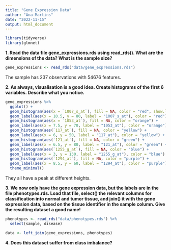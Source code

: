 ```yaml
---
title: "Gene Expression Data"
author: "Ana Martins"
date: "2022-11-15"
output: html_document
---
```


```r
library(tidyverse)
library(glmnet)
```


**1. Read the data file gene_expressions.rds using read_rds(). What are the dimensions of the data? What is the sample size?**

```r
gene_expressions <- read_rds("data/gene_expressions.rds")
```

The sample has 237 observations with 54676 features.

**2. As always, visualisation is a good idea. Create histograms of the first 6 variables. Describe what you notice.**

```r
gene_expressions %>% 
  ggplot() +
  geom_histogram(aes(x = `1007_s_at`), fill = NA, color = "red", show.legend = "1007_s_at") +
  geom_label(aes(x = 10.5, y = 80, label = "1007_s_at"), color = "red") +
  geom_histogram(aes(x = `1053_at`), fill = NA, color = "orange") +
  geom_label(aes(x = 7.5, y = 70, label = "1053_at"), color = "orange") +
  geom_histogram(aes(`117_at`), fill = NA, color = "yellow") +
  geom_label(aes(x = 6, y = 50, label = "117_at"), color = "yellow") +
  geom_histogram(aes(`121_at`), fill = NA, color = "green") +
  geom_label(aes(x = 6.5, y = 80, label = "121_at"), color = "green") +
  geom_histogram(aes(`1255_g_at`), fill = NA, color = "blue") +
  geom_label(aes(x = 3, y = 130, label = "1255_g_at"), color = "blue") +
  geom_histogram(aes(`1294_at`), fill = NA, color = "purple") +
  geom_label(aes(x = 8.5, y = 60, label = "1294_at"), color = "purple") +
  theme_minimal()
```

They all have a peak at different heights.

**3. We now only have the gene expression data, but the labels are in the file phenotypes.rds. Load that file, select() the relevant columns for classification into normal and tumor tissue, and join() it with the gene expression data, based on the tissue identifier in the sample column. Give the resulting dataset a good name!**

```r
phenotypes <- read_rds("data/phenotypes.rds") %>% 
  select(sample, disease)

data <- left_join(gene_expressions, phenotypes)
```

**4. Does this dataset suffer from class imbalance?**


